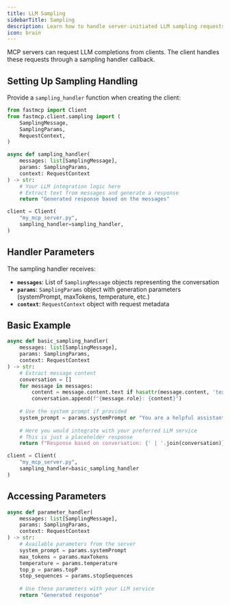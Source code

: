 ```yaml
---
title: LLM Sampling
sidebarTitle: Sampling
description: Learn how to handle server-initiated LLM sampling requests.
icon: brain
---
```



<VersionBadge version="2.0.0" />

MCP servers can request LLM completions from clients. The client handles these requests through a sampling handler callback.

## Setting Up Sampling Handling

Provide a `sampling_handler` function when creating the client:

```python
from fastmcp import Client
from fastmcp.client.sampling import (
    SamplingMessage,
    SamplingParams,
    RequestContext,
)

async def sampling_handler(
    messages: list[SamplingMessage],
    params: SamplingParams,
    context: RequestContext
) -> str:
    # Your LLM integration logic here
    # Extract text from messages and generate a response
    return "Generated response based on the messages"

client = Client(
    "my_mcp_server.py",
    sampling_handler=sampling_handler,
)
```

## Handler Parameters

The sampling handler receives:

- **`messages`**: List of `SamplingMessage` objects representing the conversation
- **`params`**: `SamplingParams` object with generation parameters (systemPrompt, maxTokens, temperature, etc.)
- **`context`**: `RequestContext` object with request metadata

## Basic Example

```python
async def basic_sampling_handler(
    messages: list[SamplingMessage],
    params: SamplingParams,
    context: RequestContext
) -> str:
    # Extract message content
    conversation = []
    for message in messages:
        content = message.content.text if hasattr(message.content, 'text') else str(message.content)
        conversation.append(f"{message.role}: {content}")
    
    # Use the system prompt if provided
    system_prompt = params.systemPrompt or "You are a helpful assistant."
    
    # Here you would integrate with your preferred LLM service
    # This is just a placeholder response
    return f"Response based on conversation: {' | '.join(conversation)}"

client = Client(
    "my_mcp_server.py",
    sampling_handler=basic_sampling_handler
)
```

## Accessing Parameters

```python
async def parameter_handler(
    messages: list[SamplingMessage],
    params: SamplingParams,
    context: RequestContext
) -> str:
    # Available parameters from the server
    system_prompt = params.systemPrompt
    max_tokens = params.maxTokens
    temperature = params.temperature
    top_p = params.topP
    stop_sequences = params.stopSequences
    
    # Use these parameters with your LLM service
    return "Generated response"
```

